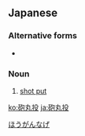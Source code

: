 ==Japanese==
{{ja-kanjitab|砲|丸|投}}

===Alternative forms===
* {{l|ja|砲丸投げ}}

===Noun===
{{ja-noun|ほうがんなげ}}

# [[shot put]]

[[Category:ja:Sports|ほうがんなげ]]

[[ko:砲丸投]]
[[ja:砲丸投]]